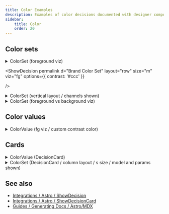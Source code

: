 ```yaml
---
title: Color Examples
description: Examples of color decisions documented with designer components.
sidebar:
    title: Color
    order: 20
---
```



## Color sets

<details>
<summary>ColorSet (foreground viz)</summary>
```mdx
<ShowDecision d="Brand Color Set" value={false} size="m"  viz="fg" options={{ contrast: '#ccc' }} />
````

</details>

<ShowDecision
    permalink
    d="Brand Color Set"
    layout="row"
    size="m"
    viz="fg"
    options={{ contrast: '#ccc' }}

/>

<details>
<summary>ColorSet (vertical layout / channels shown)</summary>

```mdx
<ShowDecision d="Pink Palette" value="rgb" layout="column" />
<ShowDecision d="Heat Map Color Set" value="hsl" layout="column" />
```

</details>

<LayoutGrid>
    <ShowDecision d="Pink Palette" value="rgb" layout="column" />
    <ShowDecision d="Heat Map Color Set" value="hsl" layout="column" />
</LayoutGrid>

<details>
<summary>ColorSet (foreground vs background viz)</summary>

```mdx
<ShowDecision
    d="Content Foreground Scale"
    layout="column"
    size="m"
    viz="fg"
    options={{ contrast: 'oklch(17% 0 0deg)' }}

/>

<ShowDecision
    permalink
    d="Content Background Scale"
    layout="column"
    size="m"
    viz="bg"
    options={{ contrast: 'oklch(83% 0.02 0deg)' }}

/>
```

</details>

<LayoutGrid>
    <ShowDecision
        permalink
        d="Content Foreground Scale"
        layout="column"
        size="m"
        viz="fg"
        options={{ contrast: 'oklch(17% 0 0deg)' }}
    />
    <ShowDecision
        permalink
        d="Content Background Scale"
        layout="column"
        size="m"
        viz="bg"
        options={{ contrast: 'oklch(83% 0.02 0deg)' }}
    />

</LayoutGrid>

## Color values

<details>
<summary>ColorValue (fg viz / custom contrast color)</summary>

```mdx
<ShowDecision
    d="Action Color"
    size="l"
    viz="fg"
    options={{ contrast: 'oklch(17% 0 0deg)' }}

/>

<ShowDecision
    d="Action Constrast Color"
    size="l"
    viz="fg"
    options={{ contrast: 'oklch(48% 0.15 0deg) ' }}

/>
```

</details>

<LayoutGrid>
    <ShowDecision
        d="Action Color"
        size="l"
        viz="fg"
        options={{ contrast: 'oklch(17% 0 0deg)' }}
    />
    <ShowDecision
        d="Action Constrast Color"
        size="l"
        viz="fg"
        options={{ contrast: 'oklch(48% 0.15 0deg) ' }}
    />

</LayoutGrid>

## Cards

<details>
<summary>ColorValue (DecisionCard)</summary>

```mdx
<ShowDecisionCard d="Action Color" viz="bg" size="l" />
```

</details>

<ShowDecisionCard d="Action Color" viz="bg" size="l" />

<details>
<summary>ColorSet (DecisionCard / column layout / s size / model and params shown)</summary>

```mdx
<ShowDecisionCard d="Heat Map Color Set" layout="column" size="s" model params />
```

</details>

<ShowDecisionCard d="Heat Map Color Set" layout="column" size="s" model params />

## See also

-   [Integrations / Astro / ShowDecision](/integrations/Astro/ShowDecision)
-   [Integrations / Astro / ShowDecisionCard](/integrations/Astro/ShowDecisionCard)
-   [Guides / Generating Docs / Astro/MDX](/guides/generating-documentation/using-astro-components-in-mdx/)
